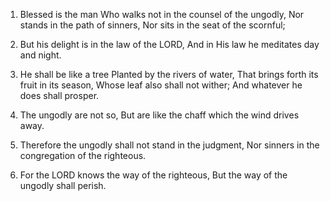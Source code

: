 
1. Blessed is the man Who walks not in the counsel of the ungodly, Nor stands in the path of sinners, Nor sits in the seat of the scornful;

2. But his delight is in the law of the LORD, And in His law he meditates day and night.

3. He shall be like a tree Planted by the rivers of water, That brings forth its fruit in its season, Whose leaf also shall not wither; And whatever he does shall prosper.

4. The ungodly are not so, But are like the chaff which the wind drives away.

5. Therefore the ungodly shall not stand in the judgment, Nor sinners in the congregation of the righteous.

6. For the LORD knows the way of the righteous, But the way of the ungodly shall perish.


